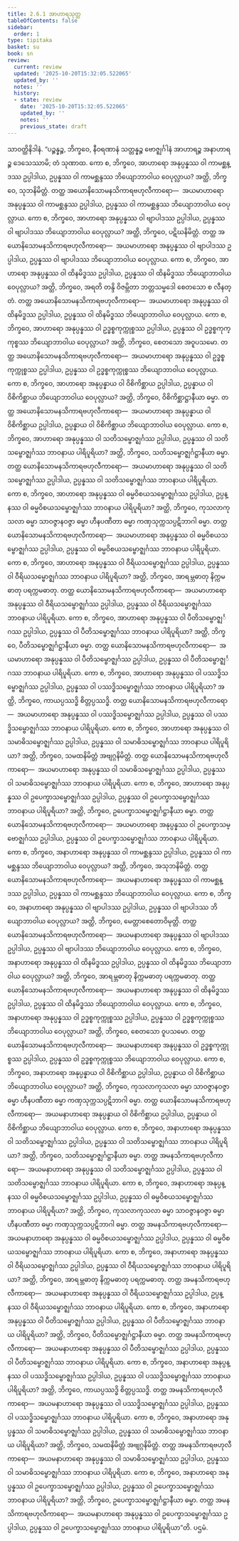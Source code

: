 ```yaml
---
title: 2.6.1 အာဟာရသုတ္တ
tableOfContents: false
sidebar:
  order: 1
type: tipitaka
basket: su
book: sn
review:
  current: review
  updated: '2025-10-20T15:32:05.522065'
  updated_by: ''
  notes: ''
  history:
  - state: review
    date: '2025-10-20T15:32:05.522065'
    updated_by: ''
    notes: ''
    previous_state: draft
---
```



<DynamicBreadcrumb />


<ReviewStatus review={frontmatter.review} showDetails={true} />

<HypothesisAnnotation frontmatter={frontmatter} />

<Division number="232" book="sn" e="ch" v="18" p="313">

<Paragraph number="555" book="sn">
သာဝတ္ထိနိဒါနံ. “ပဉ္စန္နဉ္စ, ဘိက္ခဝေ, နီဝရဏာနံ သတ္တန္နဉ္စ ဗောဇ္ဈင်္ဂါနံ အာဟာရဉ္စ အနာဟာရဉ္စ ဒေသေဿာမိ; တံ သုဏာထ. ကော စ, ဘိက္ခဝေ, အာဟာရော အနုပ္ပန္နဿ ဝါ ကာမစ္ဆန္ဒဿ ဥပ္ပါဒါယ, ဥပ္ပန္နဿ ဝါ ကာမစ္ဆန္ဒဿ ဘိယျောဘာဝါယ ဝေပုလ္လာယ? အတ္ထိ, ဘိက္ခဝေ, သုဘနိမိတ္တံ. တတ္ထ အယောနိသောမနသိကာရဗဟုလီကာရော—  အယမာဟာရော အနုပ္ပန္နဿ ဝါ ကာမစ္ဆန္ဒဿ ဥပ္ပါဒါယ, ဥပ္ပန္နဿ ဝါ ကာမစ္ဆန္ဒဿ ဘိယျောဘာဝါယ ဝေပုလ္လာယ.
</Paragraph>

<Paragraph number="556" book="sn">
ကော စ, ဘိက္ခဝေ, အာဟာရော အနုပ္ပန္နဿ ဝါ ဗျာပါဒဿ ဥပ္ပါဒါယ, ဥပ္ပန္နဿ ဝါ ဗျာပါဒဿ ဘိယျောဘာဝါယ ဝေပုလ္လာယ? အတ္ထိ, ဘိက္ခဝေ, ပဋိဃနိမိတ္တံ. တတ္ထ အယောနိသောမနသိကာရဗဟုလီကာရော—  အယမာဟာရော အနုပ္ပန္နဿ ဝါ ဗျာပါဒဿ ဥပ္ပါဒါယ, ဥပ္ပန္နဿ ဝါ ဗျာပါဒဿ ဘိယျောဘာဝါယ ဝေပုလ္လာယ.
</Paragraph>

<Paragraph number="557" book="sn">
ကော စ, ဘိက္ခဝေ, အာဟာရော အနုပ္ပန္နဿ ဝါ ထိနမိဒ္ဓဿ ဥပ္ပါဒါယ, ဥပ္ပန္နဿ ဝါ ထိနမိဒ္ဓဿ ဘိယျောဘာဝါယ ဝေပုလ္လာယ? အတ္ထိ, ဘိက္ခဝေ, အရတိ တန္ဒိ ဝိဇမ္ဘိတာ ဘတ္တသမ္မဒေါ စေတသော စ လီနတ္တံ. တတ္ထ အယောနိသောမနသိကာရဗဟုလီကာရော—  အယမာဟာရော အနုပ္ပန္နဿ ဝါ ထိနမိဒ္ဓဿ ဥပ္ပါဒါယ, ဥပ္ပန္နဿ ဝါ ထိနမိဒ္ဓဿ ဘိယျောဘာဝါယ ဝေပုလ္လာယ.
</Paragraph>

<Paragraph number="558" book="sn">
ကော စ, ဘိက္ခဝေ, အာဟာရော အနုပ္ပန္နဿ ဝါ ဥဒ္ဓစ္စကုက္ကုစ္စဿ ဥပ္ပါဒါယ, ဥပ္ပန္နဿ ဝါ ဥဒ္ဓစ္စကုက္ကုစ္စဿ ဘိယျောဘာဝါယ ဝေပုလ္လာယ? အတ္ထိ, ဘိက္ခဝေ, စေတသော အဝူပသမော. တတ္ထ အယောနိသောမနသိကာရဗဟုလီကာရော—  အယမာဟာရော အနုပ္ပန္နဿ ဝါ ဥဒ္ဓစ္စကုက္ကုစ္စဿ ဥပ္ပါဒါယ, ဥပ္ပန္နဿ ဝါ ဥဒ္ဓစ္စကုက္ကုစ္စဿ ဘိယျောဘာဝါယ ဝေပုလ္လာယ.
</Paragraph>

<Paragraph number="559" book="sn">
ကော စ, ဘိက္ခဝေ, အာဟာရော အနုပ္ပန္နာယ ဝါ ဝိစိကိစ္ဆာယ ဥပ္ပါဒါယ, ဥပ္ပန္နာယ ဝါ ဝိစိကိစ္ဆာယ ဘိယျောဘာဝါယ ဝေပုလ္လာယ? အတ္ထိ, ဘိက္ခဝေ, ဝိစိကိစ္ဆာဋ္ဌာနီယာ ဓမ္မာ. တတ္ထ အယောနိသောမနသိကာရဗဟုလီကာရော—  အယမာဟာရော အနုပ္ပန္နာယ ဝါ ဝိစိကိစ္ဆာယ ဥပ္ပါဒါယ, ဥပ္ပန္နာယ ဝါ ဝိစိကိစ္ဆာယ ဘိယျောဘာဝါယ ဝေပုလ္လာယ.
</Paragraph>

<Paragraph number="560" book="sn">
ကော စ, ဘိက္ခဝေ, အာဟာရော အနုပ္ပန္နဿ ဝါ သတိသမ္ဗောဇ္ဈင်္ဂဿ ဥပ္ပါဒါယ, ဥပ္ပန္နဿ ဝါ သတိသမ္ဗောဇ္ဈင်္ဂဿ ဘာဝနာယ ပါရိပူရိယာ? အတ္ထိ, ဘိက္ခဝေ, သတိသမ္ဗောဇ္ဈင်္ဂဋ္ဌာနီယာ ဓမ္မာ. တတ္ထ ယောနိသောမနသိကာရဗဟုလီကာရော—  အယမာဟာရော အနုပ္ပန္နဿ ဝါ သတိသမ္ဗောဇ္ဈင်္ဂဿ ဥပ္ပါဒါယ, ဥပ္ပန္နဿ ဝါ သတိသမ္ဗောဇ္ဈင်္ဂဿ ဘာဝနာယ ပါရိပူရိယာ.
</Paragraph>

<Paragraph number="561" book="sn">
ကော စ, ဘိက္ခဝေ, အာဟာရော အနုပ္ပန္နဿ ဝါ ဓမ္မဝိစယသမ္ဗောဇ္ဈင်္ဂဿ ဥပ္ပါဒါယ, ဥပ္ပန္နဿ ဝါ ဓမ္မဝိစယသမ္ဗောဇ္ဈင်္ဂဿ ဘာဝနာယ ပါရိပူရိယာ? အတ္ထိ, ဘိက္ခဝေ, ကုသလာကုသလာ ဓမ္မာ သာဝဇ္ဇာနဝဇ္ဇာ ဓမ္မာ ဟီနပဏီတာ ဓမ္မာ ကဏှသုက္ကသပ္ပဋိဘာဂါ ဓမ္မာ. တတ္ထ ယောနိသောမနသိကာရဗဟုလီကာရော—  အယမာဟာရော အနုပ္ပန္နဿ ဝါ ဓမ္မဝိစယသမ္ဗောဇ္ဈင်္ဂဿ ဥပ္ပါဒါယ, ဥပ္ပန္နဿ ဝါ ဓမ္မဝိစယသမ္ဗောဇ္ဈင်္ဂဿ ဘာဝနာယ ပါရိပူရိယာ.
</Paragraph>

<Paragraph number="562" book="sn">
ကော စ, ဘိက္ခဝေ, အာဟာရော အနုပ္ပန္နဿ ဝါ ဝီရိယသမ္ဗောဇ္ဈင်္ဂဿ ဥပ္ပါဒါယ, ဥပ္ပန္နဿ ဝါ ဝီရိယသမ္ဗောဇ္ဈင်္ဂဿ ဘာဝနာယ ပါရိပူရိယာ? အတ္ထိ, ဘိက္ခဝေ, အာရမ္ဘဓာတု နိက္ကမဓာတု ပရက္ကမဓာတု. တတ္ထ ယောနိသောမနသိကာရဗဟုလီကာရော—  အယမာဟာရော အနုပ္ပန္နဿ ဝါ ဝီရိယသမ္ဗောဇ္ဈင်္ဂဿ ဥပ္ပါဒါယ, ဥပ္ပန္နဿ ဝါ ဝီရိယသမ္ဗောဇ္ဈင်္ဂဿ ဘာဝနာယ ပါရိပူရိယာ.
</Paragraph>

<Paragraph number="563" book="sn">
ကော စ, ဘိက္ခဝေ, အာဟာရော အနုပ္ပန္နဿ ဝါ ပီတိသမ္ဗောဇ္ဈင်္ဂဿ ဥပ္ပါဒါယ, ဥပ္ပန္နဿ ဝါ ပီတိသမ္ဗောဇ္ဈင်္ဂဿ ဘာဝနာယ ပါရိပူရိယာ? အတ္ထိ, ဘိက္ခဝေ, ပီတိသမ္ဗောဇ္ဈင်္ဂဋ္ဌာနီယာ ဓမ္မာ. တတ္ထ ယောနိသောမနသိကာရဗဟုလီကာရော—  အယမာဟာရော အနုပ္ပန္နဿ ဝါ ပီတိသမ္ဗောဇ္ဈင်္ဂဿ ဥပ္ပါဒါယ, ဥပ္ပန္နဿ ဝါ ပီတိသမ္ဗောဇ္ဈင်္ဂဿ ဘာဝနာယ ပါရိပူရိယာ.
</Paragraph>

<Paragraph number="564" book="sn">
ကော စ, ဘိက္ခဝေ, အာဟာရော အနုပ္ပန္နဿ ဝါ ပဿဒ္ဓိသမ္ဗောဇ္ဈင်္ဂဿ ဥပ္ပါဒါယ, ဥပ္ပန္နဿ ဝါ ပဿဒ္ဓိသမ္ဗောဇ္ဈင်္ဂဿ ဘာဝနာယ ပါရိပူရိယာ? အတ္ထိ, ဘိက္ခဝေ, ကာယပ္ပဿဒ္ဓိ စိတ္တပ္ပဿဒ္ဓိ. တတ္ထ ယောနိသောမနသိကာရဗဟုလီကာရော—  အယမာဟာရော အနုပ္ပန္နဿ ဝါ ပဿဒ္ဓိသမ္ဗောဇ္ဈင်္ဂဿ ဥပ္ပါဒါယ, ဥပ္ပန္နဿ ဝါ ပဿဒ္ဓိသမ္ဗောဇ္ဈင်္ဂဿ ဘာဝနာယ ပါရိပူရိယာ.
</Paragraph>

<Paragraph number="565" book="sn">
ကော စ, ဘိက္ခဝေ, အာဟာရော အနုပ္ပန္နဿ ဝါ သမာဓိသမ္ဗောဇ္ဈင်္ဂဿ ဥပ္ပါဒါယ, ဥပ္ပန္နဿ ဝါ သမာဓိသမ္ဗောဇ္ဈင်္ဂဿ ဘာဝနာယ ပါရိပူရိယာ? အတ္ထိ, ဘိက္ခဝေ, သမထနိမိတ္တံ အဗျဂ္ဂနိမိတ္တံ. တတ္ထ ယောနိသောမနသိကာရဗဟုလီကာရော—  အယမာဟာရော အနုပ္ပန္နဿ ဝါ သမာဓိသမ္ဗောဇ္ဈင်္ဂဿ ဥပ္ပါဒါယ, ဥပ္ပန္နဿ ဝါ သမာဓိသမ္ဗောဇ္ဈင်္ဂဿ ဘာဝနာယ ပါရိပူရိယာ.
</Paragraph>

<Paragraph number="566" book="sn">
ကော စ, ဘိက္ခဝေ, အာဟာရော အနုပ္ပန္နဿ ဝါ ဥပေက္ခာသမ္ဗောဇ္ဈင်္ဂဿ ဥပ္ပါဒါယ, ဥပ္ပန္နဿ ဝါ ဥပေက္ခာသမ္ဗောဇ္ဈင်္ဂဿ ဘာဝနာယ ပါရိပူရိယာ? အတ္ထိ, ဘိက္ခဝေ, ဥပေက္ခာသမ္ဗောဇ္ဈင်္ဂဋ္ဌာနီယာ ဓမ္မာ. တတ္ထ ယောနိသောမနသိကာရဗဟုလီကာရော—  အယမာဟာရော အနုပ္ပန္နဿ ဝါ ဥပေက္ခာသမ္ဗောဇ္ဈင်္ဂဿ ဥပ္ပါဒါယ, ဥပ္ပန္နဿ ဝါ ဥပေက္ခာသမ္ဗောဇ္ဈင်္ဂဿ ဘာဝနာယ ပါရိပူရိယာ.
</Paragraph>

<Paragraph number="567" book="sn">
ကော စ, ဘိက္ခဝေ, အနာဟာရော အနုပ္ပန္နဿ ဝါ ကာမစ္ဆန္ဒဿ ဥပ္ပါဒါယ, ဥပ္ပန္နဿ ဝါ ကာမစ္ဆန္ဒဿ ဘိယျောဘာဝါယ ဝေပုလ္လာယ? အတ္ထိ, ဘိက္ခဝေ, အသုဘနိမိတ္တံ. တတ္ထ ယောနိသောမနသိကာရဗဟုလီကာရော—  အယမနာဟာရော အနုပ္ပန္နဿ ဝါ ကာမစ္ဆန္ဒဿ ဥပ္ပါဒါယ, ဥပ္ပန္နဿ ဝါ ကာမစ္ဆန္ဒဿ ဘိယျောဘာဝါယ ဝေပုလ္လာယ.
</Paragraph>

<Paragraph number="568" book="sn">
ကော စ, ဘိက္ခဝေ, အနာဟာရော အနုပ္ပန္နဿ ဝါ ဗျာပါဒဿ ဥပ္ပါဒါယ, ဥပ္ပန္နဿ ဝါ ဗျာပါဒဿ ဘိယျောဘာဝါယ ဝေပုလ္လာယ? အတ္ထိ, ဘိက္ခဝေ, မေတ္တာစေတောဝိမုတ္တိ. တတ္ထ ယောနိသောမနသိကာရဗဟုလီကာရော—  အယမနာဟာရော အနုပ္ပန္နဿ ဝါ ဗျာပါဒဿ ဥပ္ပါဒါယ, ဥပ္ပန္နဿ ဝါ ဗျာပါဒဿ ဘိယျောဘာဝါယ ဝေပုလ္လာယ.
</Paragraph>

<Paragraph number="569" book="sn">
ကော စ, ဘိက္ခဝေ, အနာဟာရော အနုပ္ပန္နဿ ဝါ ထိနမိဒ္ဓဿ ဥပ္ပါဒါယ, ဥပ္ပန္နဿ ဝါ ထိနမိဒ္ဓဿ ဘိယျောဘာဝါယ ဝေပုလ္လာယ? အတ္ထိ, ဘိက္ခဝေ, အာရမ္ဘဓာတု နိက္ကမဓာတု ပရက္ကမဓာတု. တတ္ထ ယောနိသောမနသိကာရဗဟုလီကာရော—  အယမနာဟာရော အနုပ္ပန္နဿ ဝါ ထိနမိဒ္ဓဿ ဥပ္ပါဒါယ, ဥပ္ပန္နဿ ဝါ ထိနမိဒ္ဓဿ ဘိယျောဘာဝါယ ဝေပုလ္လာယ.
</Paragraph>

<Paragraph number="570" book="sn">
ကော စ, ဘိက္ခဝေ, အနာဟာရော အနုပ္ပန္နဿ ဝါ ဥဒ္ဓစ္စကုက္ကုစ္စဿ ဥပ္ပါဒါယ, ဥပ္ပန္နဿ ဝါ ဥဒ္ဓစ္စကုက္ကုစ္စဿ ဘိယျောဘာဝါယ ဝေပုလ္လာယ? အတ္ထိ, ဘိက္ခဝေ, စေတသော ဝူပသမော. တတ္ထ ယောနိသောမနသိကာရဗဟုလီကာရော—  အယမနာဟာရော အနုပ္ပန္နဿ ဝါ ဥဒ္ဓစ္စကုက္ကုစ္စဿ ဥပ္ပါဒါယ, ဥပ္ပန္နဿ ဝါ ဥဒ္ဓစ္စကုက္ကုစ္စဿ ဘိယျောဘာဝါယ ဝေပုလ္လာယ.
</Paragraph>

<Paragraph number="571" book="sn">
ကော စ, ဘိက္ခဝေ, အနာဟာရော အနုပ္ပန္နာယ ဝါ ဝိစိကိစ္ဆာယ ဥပ္ပါဒါယ, ဥပ္ပန္နာယ ဝါ ဝိစိကိစ္ဆာယ ဘိယျောဘာဝါယ ဝေပုလ္လာယ? အတ္ထိ, ဘိက္ခဝေ, ကုသလာကုသလာ ဓမ္မာ သာဝဇ္ဇာနဝဇ္ဇာ ဓမ္မာ ဟီနပဏီတာ ဓမ္မာ ကဏှသုက္ကသပ္ပဋိဘာဂါ ဓမ္မာ. တတ္ထ ယောနိသောမနသိကာရဗဟုလီကာရော—  အယမနာဟာရော အနုပ္ပန္နာယ ဝါ ဝိစိကိစ္ဆာယ ဥပ္ပါဒါယ, ဥပ္ပန္နာယ ဝါ ဝိစိကိစ္ဆာယ ဘိယျောဘာဝါယ ဝေပုလ္လာယ.
</Paragraph>

<Paragraph number="572" book="sn">
ကော စ, ဘိက္ခဝေ, အနာဟာရော အနုပ္ပန္နဿ ဝါ သတိသမ္ဗောဇ္ဈင်္ဂဿ ဥပ္ပါဒါယ, ဥပ္ပန္နဿ ဝါ သတိသမ္ဗောဇ္ဈင်္ဂဿ ဘာဝနာယ ပါရိပူရိယာ? အတ္ထိ, ဘိက္ခဝေ, သတိသမ္ဗောဇ္ဈင်္ဂဋ္ဌာနီယာ ဓမ္မာ. တတ္ထ အမနသိကာရဗဟုလီကာရော—  အယမနာဟာရော အနုပ္ပန္နဿ ဝါ သတိသမ္ဗောဇ္ဈင်္ဂဿ ဥပ္ပါဒါယ, ဥပ္ပန္နဿ ဝါ သတိသမ္ဗောဇ္ဈင်္ဂဿ ဘာဝနာယ ပါရိပူရိယာ.
</Paragraph>

<Paragraph number="573" book="sn">
ကော စ, ဘိက္ခဝေ, အနာဟာရော အနုပ္ပန္နဿ ဝါ ဓမ္မဝိစယသမ္ဗောဇ္ဈင်္ဂဿ ဥပ္ပါဒါယ, ဥပ္ပန္နဿ ဝါ ဓမ္မဝိစယသမ္ဗောဇ္ဈင်္ဂဿ ဘာဝနာယ ပါရိပူရိယာ? အတ္ထိ, ဘိက္ခဝေ, ကုသလာကုသလာ ဓမ္မာ သာဝဇ္ဇာနဝဇ္ဇာ ဓမ္မာ ဟီနပဏီတာ ဓမ္မာ ကဏှသုက္ကသပ္ပဋိဘာဂါ ဓမ္မာ. တတ္ထ အမနသိကာရဗဟုလီကာရော—  အယမနာဟာရော အနုပ္ပန္နဿ ဝါ ဓမ္မဝိစယသမ္ဗောဇ္ဈင်္ဂဿ ဥပ္ပါဒါယ, ဥပ္ပန္နဿ ဝါ ဓမ္မဝိစယသမ္ဗောဇ္ဈင်္ဂဿ ဘာဝနာယ ပါရိပူရိယာ.
</Paragraph>

<Paragraph number="574" book="sn">
ကော စ, ဘိက္ခဝေ, အနာဟာရော အနုပ္ပန္နဿ ဝါ ဝီရိယသမ္ဗောဇ္ဈင်္ဂဿ ဥပ္ပါဒါယ, ဥပ္ပန္နဿ ဝါ ဝီရိယသမ္ဗောဇ္ဈင်္ဂဿ ဘာဝနာယ ပါရိပူရိယာ? အတ္ထိ, ဘိက္ခဝေ, အာရမ္ဘဓာတု နိက္ကမဓာတု ပရက္ကမဓာတု. တတ္ထ အမနသိကာရဗဟုလီကာရော—  အယမနာဟာရော အနုပ္ပန္နဿ ဝါ ဝီရိယသမ္ဗောဇ္ဈင်္ဂဿ ဥပ္ပါဒါယ, ဥပ္ပန္နဿ ဝါ ဝီရိယသမ္ဗောဇ္ဈင်္ဂဿ ဘာဝနာယ ပါရိပူရိယာ.
</Paragraph>

<Paragraph number="575" book="sn">
ကော စ, ဘိက္ခဝေ, အနာဟာရော အနုပ္ပန္နဿ ဝါ ပီတိသမ္ဗောဇ္ဈင်္ဂဿ ဥပ္ပါဒါယ, ဥပ္ပန္နဿ ဝါ ပီတိသမ္ဗောဇ္ဈင်္ဂဿ ဘာဝနာယ ပါရိပူရိယာ? အတ္ထိ, ဘိက္ခဝေ, ပီတိသမ္ဗောဇ္ဈင်္ဂဋ္ဌာနီယာ ဓမ္မာ. တတ္ထ အမနသိကာရဗဟုလီကာရော—  အယမနာဟာရော အနုပ္ပန္နဿ ဝါ ပီတိသမ္ဗောဇ္ဈင်္ဂဿ ဥပ္ပါဒါယ, ဥပ္ပန္နဿ ဝါ ပီတိသမ္ဗောဇ္ဈင်္ဂဿ ဘာဝနာယ ပါရိပူရိယာ.
</Paragraph>

<Paragraph number="576" book="sn">
ကော စ, ဘိက္ခဝေ, အနာဟာရော အနုပ္ပန္နဿ ဝါ ပဿဒ္ဓိသမ္ဗောဇ္ဈင်္ဂဿ ဥပ္ပါဒါယ, ဥပ္ပန္နဿ ဝါ ပဿဒ္ဓိသမ္ဗောဇ္ဈင်္ဂဿ ဘာဝနာယ ပါရိပူရိယာ? အတ္ထိ, ဘိက္ခဝေ, ကာယပ္ပဿဒ္ဓိ စိတ္တပ္ပဿဒ္ဓိ. တတ္ထ အမနသိကာရဗဟုလီကာရော—  အယမနာဟာရော အနုပ္ပန္နဿ ဝါ ပဿဒ္ဓိသမ္ဗောဇ္ဈင်္ဂဿ ဥပ္ပါဒါယ, ဥပ္ပန္နဿ ဝါ ပဿဒ္ဓိသမ္ဗောဇ္ဈင်္ဂဿ ဘာဝနာယ ပါရိပူရိယာ.
</Paragraph>

<Paragraph number="577" book="sn">
ကော စ, ဘိက္ခဝေ, အနာဟာရော အနုပ္ပန္နဿ ဝါ သမာဓိသမ္ဗောဇ္ဈင်္ဂဿ ဥပ္ပါဒါယ, ဥပ္ပန္နဿ ဝါ သမာဓိသမ္ဗောဇ္ဈင်္ဂဿ ဘာဝနာယ ပါရိပူရိယာ? အတ္ထိ, ဘိက္ခဝေ, သမထနိမိတ္တံ အဗျဂ္ဂနိမိတ္တံ. တတ္ထ အမနသိကာရဗဟုလီကာရော—  အယမနာဟာရော အနုပ္ပန္နဿ ဝါ သမာဓိသမ္ဗောဇ္ဈင်္ဂဿ ဥပ္ပါဒါယ, ဥပ္ပန္နဿ ဝါ သမာဓိသမ္ဗောဇ္ဈင်္ဂဿ ဘာဝနာယ ပါရိပူရိယာ.
</Paragraph>

<Paragraph number="578" book="sn">
ကော စ, ဘိက္ခဝေ, အနာဟာရော အနုပ္ပန္နဿ ဝါ ဥပေက္ခာသမ္ဗောဇ္ဈင်္ဂဿ ဥပ္ပါဒါယ, ဥပ္ပန္နဿ ဝါ ဥပေက္ခာသမ္ဗောဇ္ဈင်္ဂဿ ဘာဝနာယ ပါရိပူရိယာ? အတ္ထိ, ဘိက္ခဝေ, ဥပေက္ခာသမ္ဗောဇ္ဈင်္ဂဋ္ဌာနီယာ ဓမ္မာ. တတ္ထ အမနသိကာရဗဟုလီကာရော—  အယမနာဟာရော အနုပ္ပန္နဿ ဝါ ဥပေက္ခာသမ္ဗောဇ္ဈင်္ဂဿ ဥပ္ပါဒါယ, ဥပ္ပန္နဿ ဝါ ဥပေက္ခာသမ္ဗောဇ္ဈင်္ဂဿ ဘာဝနာယ ပါရိပူရိယာ”တိ.

</Paragraph>
</Division>

<Paragraph number="579" type="center" book="sn">
ပဌမံ.
</Paragraph>